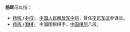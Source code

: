 '''杨晖'''可以指：
* [[杨晖_(中将)|杨晖 (中将)]]，[[中国人民解放军中将|中国人民解放军中将]]，曾任[[南京军区|南京军区]]参谋长。
* [[杨晖_(围棋)|杨晖 (围棋)]]，中国围棋棋手，[[中国棋院|中国棋院]]八段。
{{disambig}}